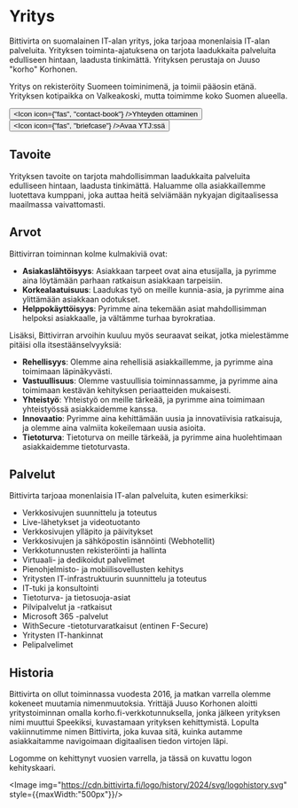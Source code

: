 # Yritys

Bittivirta on suomalainen IT-alan yritys, joka tarjoaa monenlaisia IT-alan palveluita. Yrityksen toiminta-ajatuksena on tarjota
laadukkaita palveluita edulliseen hintaan, laadusta tinkimättä. Yrityksen perustaja on Juuso "korho" Korhonen.

Yritys on rekisteröity Suomeen toiminimenä, ja toimii pääosin etänä. Yrityksen kotipaikka on Valkeakoski, mutta toimimme koko Suomen alueella.

<Button to="contact-us"><Icon icon={"fas", "contact-book"} />Yhteyden ottaminen</Button>
<Button href="https://tietopalvelu.ytj.fi/yritys/2884270-1"><Icon icon={"fas", "briefcase"} />Avaa YTJ:ssä</Button>

## Tavoite

Yrityksen tavoite on tarjota mahdollisimman laadukkaita palveluita edulliseen hintaan, laadusta tinkimättä. Haluamme olla asiakkaillemme
luotettava kumppani, joka auttaa heitä selviämään nykyajan digitaalisessa maailmassa vaivattomasti.

## Arvot

Bittivirran toiminnan kolme kulmakiviä ovat:
- **Asiakaslähtöisyys**: Asiakkaan tarpeet ovat aina etusijalla, ja pyrimme aina löytämään parhaan ratkaisun asiakkaan tarpeisiin.
- **Korkealaatuisuus**: Laadukas työ on meille kunnia-asia, ja pyrimme aina ylittämään asiakkaan odotukset.
- **Helppokäyttöisyys**: Pyrimme aina tekemään asiat mahdollisimman helpoksi asiakkaalle, ja vältämme turhaa byrokratiaa.

Lisäksi, Bittivirran arvoihin kuuluu myös seuraavat seikat, jotka mielestämme pitäisi olla itsestäänselvyyksiä:
- **Rehellisyys**: Olemme aina rehellisiä asiakkaillemme, ja pyrimme aina toimimaan läpinäkyvästi.
- **Vastuullisuus**: Olemme vastuullisia toiminnassamme, ja pyrimme aina toimimaan kestävän kehityksen periaatteiden mukaisesti.
- **Yhteistyö**: Yhteistyö on meille tärkeää, ja pyrimme aina toimimaan yhteistyössä asiakkaidemme kanssa.
- **Innovaatio**: Pyrimme aina kehittämään uusia ja innovatiivisia ratkaisuja, ja olemme aina valmiita kokeilemaan uusia asioita.
- **Tietoturva**: Tietoturva on meille tärkeää, ja pyrimme aina huolehtimaan asiakkaidemme tietoturvasta.

## Palvelut

Bittivirta tarjoaa monenlaisia IT-alan palveluita, kuten esimerkiksi:
- Verkkosivujen suunnittelu ja toteutus
- Live-lähetykset ja videotuotanto
- Verkkosivujen ylläpito ja päivitykset
- Verkkosivujen ja sähköpostin isännöinti (Webhotellit)
- Verkkotunnusten rekisteröinti ja hallinta
- Virtuaali- ja dedikoidut palvelimet
- Pienohjelmisto- ja mobiilisovellusten kehitys
- Yritysten IT-infrastruktuurin suunnittelu ja toteutus
- IT-tuki ja konsultointi
- Tietoturva- ja tietosuoja-asiat
- Pilvipalvelut ja -ratkaisut
- Microsoft 365 -palvelut
- WithSecure -tietoturvaratkaisut (entinen F-Secure)
- Yritysten IT-hankinnat
- Pelipalvelimet

## Historia

Bittivirta on ollut toiminnassa vuodesta 2016, ja matkan varrella olemme kokeneet muutamia nimenmuutoksia. Yrittäjä Juuso Korhonen
aloitti yritystoiminnan omalla korho.fi-verkkotunnuksella, jonka jälkeen yrityksen nimi muuttui Speekiksi, kuvastamaan yrityksen kehittymistä.
Lopulta vakiinnutimme nimen Bittivirta, joka kuvaa sitä, kuinka autamme asiakkaitamme navigoimaan digitaalisen tiedon virtojen läpi.

Logomme on kehittynyt vuosien varrella, ja tässä on kuvattu logon kehityskaari.

<Image img="https://cdn.bittivirta.fi/logo/history/2024/svg/logohistory.svg" style={{maxWidth:"500px"}}/>
